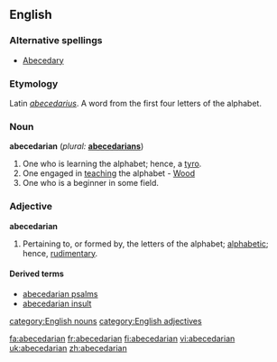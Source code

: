 {{wikisource1911Enc|Abecedarians}}
==English==

===Alternative spellings===
*[[Abecedary]]

===Etymology===
Latin ''[[abecedarius]]''. A word from the first four letters of the alphabet.

===Noun===
'''abecedarian'''  (''plural:'' '''[[abecedarians]]''')
#One who is learning the alphabet; hence, a [[tyro]].
#One engaged in [[teaching]] the alphabet - [[Wood]]
#One who is a beginner in some field.

===Adjective===
'''abecedarian'''
#Pertaining to, or formed by, the letters of the alphabet; [[alphabetic]]; hence, [[rudimentary]].

====Derived terms====
*[[abecedarian psalms]]
*[[abecedarian insult]]
[[category:English nouns]]
[[category:English adjectives]]

[[fa:abecedarian]]
[[fr:abecedarian]]
[[fi:abecedarian]]
[[vi:abecedarian]]
[[uk:abecedarian]]
[[zh:abecedarian]]
